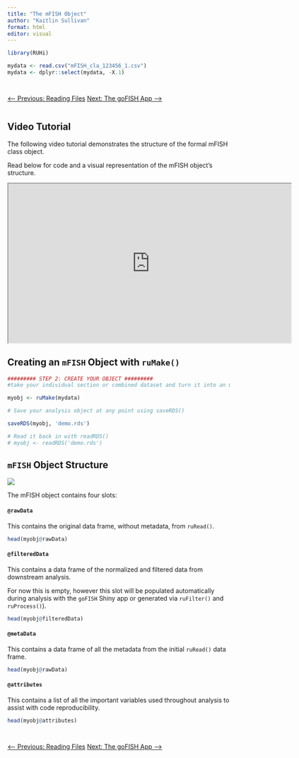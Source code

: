 ```yaml
---
title: "The mFISH Object"
author: "Kaitlin Sullivan"
format: html
editor: visual
---
```


```r
library(RUHi)

mydata <- read.csv("mFISH_cla_123456_1.csv")
mydata <- dplyr::select(mydata, -X.1)
```

::: {style="display: flex; justify-content: space-between; margin-top: 2em;"}
<a href="03_reading-files.qmd" class="btn btn-outline-secondary">⟵ Previous: Reading Files</a> <a href="05_gofish-app.qmd" class="btn btn-primary">Next: The goFISH App ⟶</a>
:::

## Video Tutorial

The following video tutorial demonstrates the structure of the formal mFISH class object. 

Read below for code and a visual representation of the mFISH object's structure.

::: {.center}
<iframe src="https://www.youtube.com/embed/FtTieoBpY5A" width="640" height="360" allowfullscreen></iframe>
:::

## Creating an `mFISH` Object with `ruMake()`
```r
######### STEP 2: CREATE YOUR OBJECT #########
#take your individual section or combined dataset and turn it into an mFISH object for analysis

myobj <- ruMake(mydata)
```

```r
# Save your analysis object at any point using saveRDS()

saveRDS(myobj, 'demo.rds')

# Read it back in with readRDS()
# myobj <- readRDS('demo.rds')
```

## `mFISH` Object Structure

![](images/mFISH.png)

The mFISH object contains four slots:

#### `@rawData`

This contains the original data frame, without metadata, from `ruRead()`.  

```r
head(myobj@rawData)
```

#### `@filteredData`

This contains a data frame of the normalized and filtered data from downstream analysis. 

For now this is empty, however this slot will be populated automatically during analysis with the `goFISH` Shiny app or generated via `ruFilter()` and `ruProcess()`).  

```r
head(myobj@filteredData)
```

#### `@metaData`

This contains a data frame of all the metadata from the initial `ruRead()` data frame.  

```r
head(myobj@rawData)
```

#### `@attributes`

This contains a list of all the important variables used throughout analysis to assist with code reproducibility.  

```r
head(myobj@attributes)
```

::: {style="display: flex; justify-content: space-between; margin-top: 2em;"}
<a href="03_reading-files.qmd" class="btn btn-outline-secondary">⟵ Previous: Reading Files</a> <a href="05_gofish-app.qmd" class="btn btn-primary">Next: The goFISH App ⟶</a>
:::
